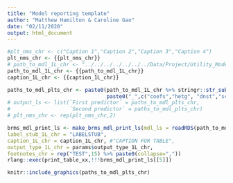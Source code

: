 ```yaml
---
title: "Model reporting template"
author: "Matthew Hamilton & Caroline Gao"
date: "02/11/2020"
output: html_document
---
```


```r
#plt_nms_chr <- c("Caption 1","Caption 2","Caption 3","Caption 4")
plt_nms_chr <- {{plt_nms_chr}}
# path_to_mdl_1L_chr <- "../../../../../../../Data/Project/Utility_Models/PHQ9_GSN_LOG.RDS"
path_to_mdl_1L_chr <- {{path_to_mdl_1L_chr}}
caption_1L_chr <- {{caption_1L_chr}} 
```

```r
paths_to_mdl_plts_chr <- paste0(path_to_mdl_1L_chr %>% stringr::str_sub(end=-5), 
                                paste0("_",c("coefs","hetg", "dnst","sctr_plt"),".png"))
# output_ls <- list(`First predictor` = paths_to_mdl_plts_chr,
#                   `Second predictor` = paths_to_mdl_plts_chr)
# plt_nms_chr <- rep(plt_nms_chr,2)
```

```r
brms_mdl_print_ls <- make_brms_mdl_print_ls(mdl_ls = readRDS(path_to_mdl_1L_chr),
label_stub_1L_chr = "LABELSTUB",
caption_1L_chr = caption_1L_chr, #"CAPTION FOR TABLE",
output_type_1L_chr = params$output_type_1L_chr,
footnotes_chr = rep("TEST",15) %>% paste0(collapse=",")) 
rlang::exec(print_table_xx,!!!brms_mdl_print_ls[[5]])
```

```r
knitr::include_graphics(paths_to_mdl_plts_chr)
```
